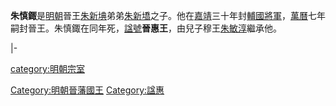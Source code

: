 '''朱慎鋷'''{{BD||？|1579年|catIdx=Z朱}}是[[明朝|明朝]]晉王[[朱新㙉|朱新㙉]]弟弟[[朱新墧|朱新墧]]之子。他在[[嘉靖|嘉靖]]三十年封[[輔國將軍|輔國將軍]]，[[萬曆|萬曆]]七年嗣封晉王。朱慎鋷在同年死，[[諡號|諡號]]'''晉惠王'''，由兒子穆王[[朱敏淳|朱敏淳]]繼承他。

{{s-start}}
{{s-before|rows=2|侄子[[晉王_(明晉敬王子)|朱敏？]]<br>或<br>兄長敬王[[朱慎鏡|朱慎鏡]]}}
{{s-title|rows=2|[[明朝藩王列表_(晉王系)|明晉國國王]]|1579年}}
{{s-after|子穆王[[朱敏淳|朱敏淳]]}}
|-
{{s-after|族祖父[[寧河恭懿王|朱知]][[File:局火缺字.svg|14px]]|晉府[[宗理|宗理]]}}
{{end}}

[[category:明朝宗室|category:明朝宗室]]
[[Category:明朝晉藩國王|Category:明朝晉藩國王]]
[[Category:諡惠|Category:諡惠]]